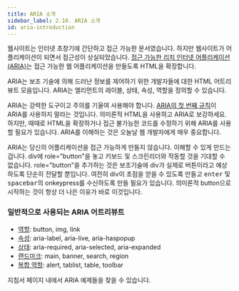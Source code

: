 ```yaml
---
title: ARIA 소개
sidebar_label: 2.10. ARIA 소개
id: aria-introduction
---
```


웹사이트는 인터넷 초창기에 간단하고 접근 가능한 문서였습니다. 하지만 웹사이트가 어플리케이션이 되면서 접근성이 상실되었습니다. [접근 가능한 리치 인터넷 어플리케이션 (ARIA)](https://developer.mozilla.org/en-US/docs/Web/Accessibility/ARIA)는 접근 가능한 웹 어플리케이션을 만들도록 HTML을 확장합니다.

ARIA는 보조 기술에 의해 드러난 정보를 제어하기 위한 개발자들에 대한 HTML 어트리뷰트 모음입니다. ARIA는 엘리먼트의 레이블, 상태, 속성, 역할을 정의할 수 있습니다.

ARIA는 강력한 도구이고 주의를 기울여 사용해야 합니다. [ARIA의 첫 번째 규칙](https://www.w3.org/TR/using-aria/#rule1)이 ARIA를 사용하지 말라는 것입니다. 의미론적 HTML을 사용하고 ARIA로 보강하세요. 하지만, 때때로 HTML을 확장하거나 접근 불가능한 코드를 수정하기 위해 ARIA를 사용할 필요가 있습니다. ARIA를 이해하는 것은 오늘날 웹 개발자에게 매우 중요합니다.

ARIA는 당신의 어플리케이션을 접근 가능하게 만들지 않습니다. 이해할 수 있게 만드는 겁니다. div에 role="button"을 놓고 키보드 및 스크린리더와 작동할 것을 기대할 수 없습니다. role="button"을 추가하는 것은 보조기술에 div가 실제로 버튼이라고 예상하도록 단순히 전달할 뿐입니다. 여전히 div이 초점을 얻을 수 있도록 만들고 <kbd>enter</kbd> 및 <kbd>spacebar</kbd>의 onkeypress를 수신하도록 만들 필요가 있습니다. 의미론적 button으로 시작하는 것이 항상 더 나은 이유가 바로 이것입니다.

### 일반적으로 사용되는 ARIA 어트리뷰트

- [역할](https://www.w3.org/TR/wai-aria-1.1/#roles): button, img, link
- [속성](https://www.w3.org/TR/wai-aria-1.1/#global_states): aria-label, aria-live, aria-haspopup
- [상태](https://www.w3.org/TR/wai-aria-1.1/#global_states): aria-required, aria-selected, aria-expanded
- [랜드마크](https://www.w3.org/TR/wai-aria-1.1/#landmark_roles): main, banner, search, region
- [복합 역할](https://www.w3.org/TR/wai-aria-1.1/#widget_roles): alert, tablist, table, toolbar

지침서 페이지 내에서 ARIA 예제들을 찾을 수 있습니다.
